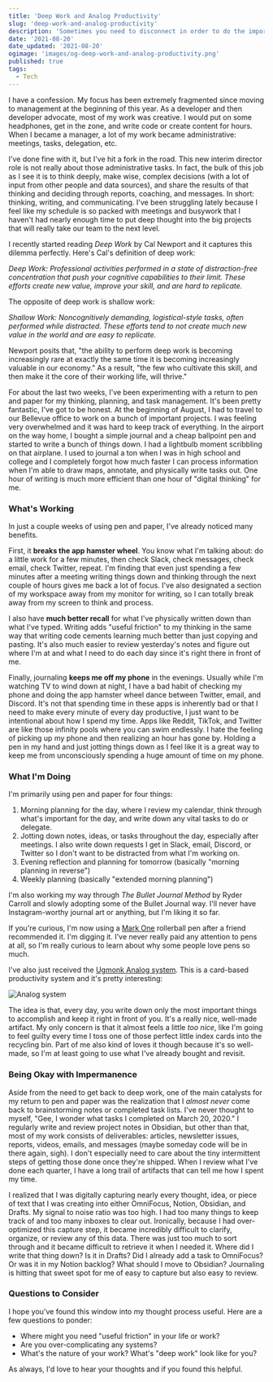 ```yaml
---
title: 'Deep Work and Analog Productivity'
slug: 'deep-work-and-analog-productivity'
description: 'Sometimes you need to disconnect in order to do the important work.'
date: '2021-08-20'
date_updated: '2021-08-20'
ogimage: 'images/og-deep-work-and-analog-productivity.png'
published: true
tags:
  - Tech
---
```


I have a confession. My focus has been extremely fragmented since moving to management at the beginning of this year. As a developer and then developer advocate, most of my work was creative. I would put on some headphones, get in the zone, and write code or create content for hours. When I became a manager, a lot of my work became administrative: meetings, tasks, delegation, etc.

I've done fine with it, but I've hit a fork in the road. This new interim director role is not really about those administrative tasks. In fact, the bulk of this job as I see it is to think deeply, make wise, complex decisions (with a lot of input from other people and data sources), and share the results of that thinking and deciding through reports, coaching, and messages. In short: thinking, writing, and communicating. I've been struggling lately because I feel like my schedule is so packed with meetings and busywork that I haven't had nearly enough time to put deep thought into the big projects that will really take our team to the next level.

I recently started reading _Deep Work_ by Cal Newport and it captures this dilemma perfectly. Here's Cal's definition of deep work:

_Deep Work: Professional activities performed in a state of distraction-free concentration that push your cognitive capabilities to their limit. These efforts create new value, improve your skill, and are hard to replicate._

The opposite of deep work is shallow work:

_Shallow Work: Noncognitively demanding, logistical-style tasks, often performed while distracted. These efforts tend to not create much new value in the world and are easy to replicate._

Newport posits that, "the ability to perform deep work is becoming increasingly rare at exactly the same time it is becoming increasingly valuable in our economy." As a result, "the few who cultivate this skill, and then make it the core of their working life, will thrive."

For about the last two weeks, I've been experimenting with a return to pen and paper for my thinking, planning, and task management. It's been pretty fantastic, I've got to be honest. At the beginning of August, I had to travel to our Bellevue office to work on a bunch of important projects. I was feeling very overwhelmed and it was hard to keep track of everything. In the airport on the way home, I bought a simple journal and a cheap ballpoint pen and started to write a bunch of things down. I had a lightbulb moment scribbling on that airplane. I used to journal a ton when I was in high school and college and I completely forgot how much faster I can process information when I'm able to draw maps, annotate, and physically write tasks out. One hour of writing is much more efficient than one hour of "digital thinking" for me.

### What's Working

In just a couple weeks of using pen and paper, I've already noticed many benefits.

First, it **breaks the app hamster wheel**. You know what I'm talking about: do a little work for a few minutes, then check Slack, check messages, check email, check Twitter, repeat. I'm finding that even just spending a few minutes after a meeting writing things down and thinking through the next couple of hours gives me back a lot of focus. I've also designated a section of my workspace away from my monitor for writing, so I can totally break away from my screen to think and process.

I also have **much better recall** for what I've physically written down than what I've typed. Writing adds "useful friction" to my thinking in the same way that writing code cements learning much better than just copying and pasting. It's also much easier to review yesterday's notes and figure out where I'm at and what I need to do each day since it's right there in front of me.

Finally, journaling **keeps me off my phone** in the evenings. Usually while I'm watching TV to wind down at night, I have a bad habit of checking my phone and doing the app hamster wheel dance between Twitter, email, and Discord. It's not that spending time in these apps is inherently bad or that I need to make every minute of every day productive, I just want to be intentional about how I spend my time. Apps like Reddit, TikTok, and Twitter are like those infinity pools where you can swim endlessly. I hate the feeling of picking up my phone and then realizing an hour has gone by. Holding a pen in my hand and just jotting things down as I feel like it is a great way to keep me from unconsciously spending a huge amount of time on my phone.

### What I'm Doing

I'm primarily using pen and paper for four things:

1. Morning planning for the day, where I review my calendar, think through what's important for the day, and write down any vital tasks to do or delegate.
2. Jotting down notes, ideas, or tasks throughout the day, especially after meetings. I also write down requests I get in Slack, email, Discord, or Twitter so I don't want to be distracted from what I'm working on.
3. Evening reflection and planning for tomorrow (basically "morning planning in reverse")
4. Weekly planning (basically "extended morning planning")

I'm also working my way through _The Bullet Journal Method_ by Ryder Carroll and slowly adopting some of the Bullet Journal way. I'll never have Instagram-worthy journal art or anything, but I'm liking it so far.

If you're curious, I'm now using a [Mark One](https://www.studioneat.com/products/markone) rollerball pen after a friend recommended it. I'm digging it. I've never really paid any attention to pens at all, so I'm really curious to learn about why some people love pens so much.

I've also just received the [Ugmonk Analog system](https://ugmonk.com/pages/analog). This is a card-based productivity system and it's pretty interesting:

![Analog system](images/analog.jpeg)

The idea is that, every day, you write down only the most important things to accomplish and keep it right in front of you. It's a really nice, well-made artifact. My only concern is that it almost feels a little _too nice_, like I'm going to feel guilty every time I toss one of those perfect little index cards into the recycling bin. Part of me also kind of loves it though because it's so well-made, so I'm at least going to use what I've already bought and revisit.

### Being Okay with Impermanence

Aside from the need to get back to deep work, one of the main catalysts for my return to pen and paper was the realization that I _almost never_ come back to brainstorming notes or completed task lists. I've never thought to myself, "Gee, I wonder what tasks I completed on March 20, 2020." I regularly write and review project notes in Obsidian, but other than that, most of my work consists of deliverables: articles, newsletter issues, reports, videos, emails, and messages (maybe someday code will be in there again, sigh). I don't especially need to care about the tiny intermittent steps of getting those done once they're shipped. When I review what I've done each quarter, I have a long trail of artifacts that can tell me how I spent my time.

I realized that I was digitally capturing nearly every thought, idea, or piece of text that I was creating into either OmniFocus, Notion, Obsidian, and Drafts. My signal to noise ratio was too high. I had too many things to keep track of and too many inboxes to clear out. Ironically, because I had over-optimized this capture step, it became incredibly difficult to clarify, organize, or review any of this data. There was just too much to sort through and it became difficult to retrieve it when I needed it. Where did I write that thing down? Is it in Drafts? Did I already add a task to OmniFocus? Or was it in my Notion backlog? What should I move to Obsidian? Journaling is hitting that sweet spot for me of easy to capture but also easy to review.

### Questions to Consider

I hope you've found this window into my thought process useful. Here are a few questions to ponder:

- Where might you need "useful friction" in your life or work?
- Are you over-complicating any systems?
- What's the nature of your work? What's "deep work" look like for you?

As always, I'd love to hear your thoughts and if you found this helpful.
